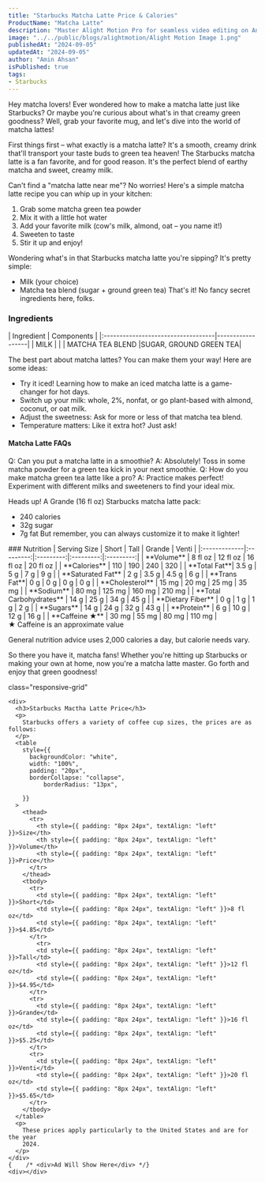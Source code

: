 ```yaml
---
title: "Starbucks Matcha Latte Price & Calories"
ProductName: "Matcha Latte"
description: "Master Alight Motion Pro for seamless video editing on Android, iOS, and Tablets with our ultimate guide, unlocking advanced features and elevating your skills in 2024!"
image: "../../public/blogs/alightmotion/Alight Motion Image 1.png"
publishedAt: "2024-09-05"
updatedAt: "2024-09-05"
author: "Amin Ahsan"
isPublished: true
tags:
- Starbucks
---
```


Hey matcha lovers! Ever wondered how to make a matcha latte just like Starbucks? Or maybe you're curious about what's in that creamy green goodness? Well, grab your favorite mug, and let's dive into the world of matcha lattes!

First things first – what exactly is a matcha latte? It's a smooth, creamy drink that'll transport your taste buds to green tea heaven! The Starbucks matcha latte is a fan favorite, and for good reason. It's the perfect blend of earthy matcha and sweet, creamy milk.

Can't find a "matcha latte near me"? No worries! Here's a simple matcha latte recipe you can whip up in your kitchen:
1. Grab some matcha green tea powder
2. Mix it with a little hot water
3. Add your favorite milk (cow's milk, almond, oat – you name it!)
4. Sweeten to taste
5. Stir it up and enjoy!

Wondering what's in that Starbucks matcha latte you're sipping? It's pretty simple:
- Milk (your choice)
- Matcha tea blend (sugar + ground green tea)
That's it! No fancy secret ingredients here, folks.

### Ingredients
<div style={{ overflowX: "scroll", fontSize: "14px" }}>
| Ingredient                         | Components       |
|:-----------------------------------|------------------|
| MILK                               |                  |
| MATCHA TEA BLEND                   |SUGAR, GROUND GREEN TEA|
</div>

The best part about matcha lattes? You can make them your way! Here are some ideas:
- Try it iced! Learning how to make an iced matcha latte is a game-changer for hot days.
- Switch up your milk: whole, 2%, nonfat, or go plant-based with almond, coconut, or oat milk.
- Adjust the sweetness: Ask for more or less of that matcha tea blend.
- Temperature matters: Like it extra hot? Just ask!

#### Matcha Latte FAQs
Q: Can you put a matcha latte in a smoothie? A: Absolutely! Toss in some matcha powder for a green tea kick in your next smoothie.
Q: How do you make matcha green tea latte like a pro? A: Practice makes perfect! Experiment with different milks and sweeteners to find your ideal mix.
  
Heads up! A Grande (16 fl oz) Starbucks matcha latte pack:
- 240 calories
- 32g sugar
- 7g fat
But remember, you can always customize it to make it lighter!


<div className="table-container">
  ### Nutrition
  | Serving Size | Short     | Tall      | Grande    | Venti     |
  |:-------------|:---------:|:---------:|:---------:|:---------:|
  | **Volume**   | 8 fl oz   | 12 fl oz  | 16 fl oz  | 20 fl oz  |
  | **Calories** | 110       | 190       | 240       | 320       |
  | **Total Fat**| 3.5 g     | 5 g       | 7 g       | 9 g       |
  | **Saturated Fat** | 2 g   | 3.5 g    | 4.5 g    | 6 g       |
  | **Trans Fat**| 0 g       | 0 g       | 0 g       | 0 g       |
  | **Cholesterol** | 15 mg  | 20 mg     | 25 mg     | 35 mg     |
  | **Sodium**   | 80 mg     | 125 mg    | 160 mg    | 210 mg    |
  | **Total Carbohydrates** | 14 g | 25 g | 34 g | 45 g |
  | **Dietary Fiber** | 0 g  | 1 g       | 1 g       | 2 g       |
  | **Sugars**   | 14 g      | 24 g      | 32 g      | 43 g      |
  | **Protein**  | 6 g       | 10 g      | 12 g      | 16 g      |
  | **Caffeine ★** | 30 mg     | 55 mg     | 80 mg     | 110 mg    |
</div>
★ Caffeine is an approximate value

General nutrition advice uses 2,000 calories a day, but calorie needs vary.

So there you have it, matcha fans! Whether you're hitting up Starbucks or making your own at home, now you're a matcha latte master. Go forth and enjoy that green goodness!

<style jsx>{`
  .table-container {
    overflow-x: auto;
    position: relative;
  }
  .table-container table {
    border-collapse: collapse;
    width: 30%;
  }
  .table-container th,
  .table-container td {
    border: 1px solid #ddd;
    padding: 2px;
    min-width: 30px;
    font-size: 11px;
  }
  .table-container th:first-child,
  .table-container td:first-child {
    position: sticky;
    left: 0;
    background-color: white;
    z-index: 1;
  }
  @media (max-width: 768px) {
    .table-container th:not(:first-child),
    .table-container td:not(:first-child) {
      min-width: 50px;
    }
  }
`}</style>

<style jsx>{`
  @media (min-width: 768px) {
    .responsive-grid {
      display: grid;
      grid-template-columns: 1fr 1fr;
    }
  }
`}</style>

<div
  style={{
    backgroundColor: "#cee3de",
    borderLeft: "3px solid #0c7556",
   padding: "20px",
    paddingTop: "13px", // Add padding to the top
        display: "grid",
        height: "fit-content",
      }} 
      
  class="responsive-grid"

>
    <div>
      <h3>Starbucks Mactha Latte Price</h3>
      <p>
        Starbucks offers a variety of coffee cup sizes, the prices are as follows:
      </p>
      <table
        style={{
          backgroundColor: "white",
          width: "100%",
          padding: "20px",
          borderCollapse: "collapse",
              borderRadius: "13px",
          
        }}
      >
        <thead>
          <tr>
            <th style={{ padding: "8px 24px", textAlign: "left" }}>Size</th>
            <th style={{ padding: "8px 24px", textAlign: "left" }}>Volume</th>
            <th style={{ padding: "8px 24px", textAlign: "left" }}>Price</th>
          </tr>
        </thead>
        <tbody>
          <tr>
            <td style={{ padding: "8px 24px", textAlign: "left" }}>Short</td>
            <td style={{ padding: "8px 24px", textAlign: "left" }}>8 fl oz</td>
            <td style={{ padding: "8px 24px", textAlign: "left" }}>$4.85</td>
          </tr>
            <tr>
            <td style={{ padding: "8px 24px", textAlign: "left" }}>Tall</td>
            <td style={{ padding: "8px 24px", textAlign: "left" }}>12 fl oz</td>
            <td style={{ padding: "8px 24px", textAlign: "left" }}>$4.95</td>
          </tr>
          <tr>
            <td style={{ padding: "8px 24px", textAlign: "left" }}>Grande</td>
            <td style={{ padding: "8px 24px", textAlign: "left" }}>16 fl oz</td>
            <td style={{ padding: "8px 24px", textAlign: "left" }}>$5.25</td>
          </tr>
          <tr>
            <td style={{ padding: "8px 24px", textAlign: "left" }}>Venti</td>
            <td style={{ padding: "8px 24px", textAlign: "left" }}>20 fl oz</td>
            <td style={{ padding: "8px 24px", textAlign: "left" }}>$5.65</td>
          </tr>
        </tbody>
      </table>
      <p>
        These prices apply particularly to the United States and are for the year
        2024.
      </p>
    </div>
    {    /* <div>Ad Will Show Here</div> */}
    <div></div>
  </div>